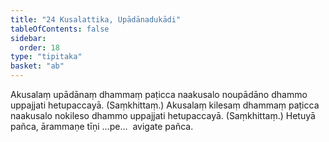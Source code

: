 ```yaml
---
title: "24 Kusalattika, Upādānadukādi"
tableOfContents: false
sidebar:
  order: 18
type: "tipitaka"
basket: "ab"
---
```



<DynamicBreadcrumb />

<Division number="46">

<Paragraph number="128">
Akusalaṃ upādānaṃ dhammaṃ paṭicca naakusalo noupādāno dhammo uppajjati hetupaccayā. (Saṃkhittaṃ.)
</Paragraph>

<Paragraph number="129">
Akusalaṃ kilesaṃ dhammaṃ paṭicca naakusalo nokileso dhammo uppajjati hetupaccayā. (Saṃkhittaṃ.)
</Paragraph>

<Paragraph number="130">
Hetuyā pañca, ārammaṇe tīṇi …pe…  avigate pañca.
</Paragraph>
</Division>